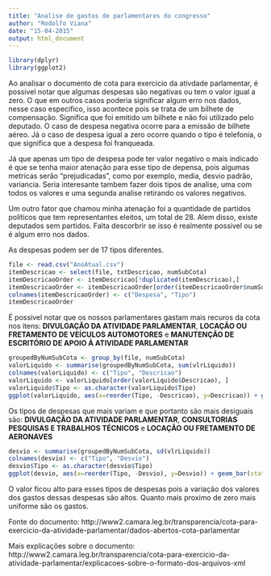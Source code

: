```yaml
---
title: "Analise de gastos de parlamentares do congresso"
author: "Rodolfo Viana"
date: "15-04-2015"
output: html_document
---
```

```r
library(dplyr)
library(ggplot2)
```
Ao analisar o documento de cota para exercicio da ativdade parlamentar, é possivel notar que algumas despesas são negativas ou tem o valor igual a zero. O que em outros casos poderia significar algum erro nos dados, nesse caso especifico, isso acontece pois se trata de um bilhete de compensação. Significa que foi emitido um bilhete e não foi utilizado pelo deputado. 
O caso de despesa negativa ocorre para a emissão de bilhete aéreo. Já o caso de despesa igual a zero ocorre quando o tipo é telefonia, o que significa que a despesa foi franqueada. 

Já que apenas um tipo de despesa pode ter valor negativo o mais indicado é que se tenha maior atenação para esse tipo de depensa, pois algumas metricas serão "prejudicadas", como por exemplo, media, desvio padrão, variancia. Seria interesante tambem fazer dois tipos de analise, uma com todos os valores e uma segunda analise retirando os valores negativos. 

Um outro fator que chamou minha atenação foi a quantidade de partidos politicos que tem representantes eleitos, um total de 28. Alem disso, existe deputados sem partidos. Falta descorbrir se isso é realmente possivel ou se é algum erro nos dados. 

As despesas podem ser de 17 tipos diferentes. 

```r
file <- read.csv("AnoAtual.csv")
itemDescricao <- select(file, txtDescricao, numSubCota)
itemDescricaoOrder <- itemDescricao[!duplicated(itemDescricao),]
itemDescricaoOrder <- itemDescricaoOrder[order(itemDescricaoOrder$numSubCota), ]
colnames(itemDescricaoOrder) <- c("Despesa", "Tipo")
itemDescricaoOrder
```

É possivel notar que os nossos parlamentares gastam mais recuros da cota nos itens: **DIVULGAÇÃO DA ATIVIDADE PARLAMENTAR**, **LOCAÇÃO OU FRETAMENTO DE VEÍCULOS AUTOMOTORES** e **MANUTENÇÃO DE ESCRITÓRIO DE APOIO À ATIVIDADE PARLAMENTAR**

```r
groupedByNumSubCota <- group_by(file, numSubCota)
valorLiquido <- summarise(groupedByNumSubCota, sum(vlrLiquido))
colnames(valorLiquido) <- c("Tipo", "Descricao")
valorLiquido <- valorLiquido[order(valorLiquido$Descricao), ]
valorLiquido$Tipo <- as.character(valorLiquido$Tipo)
ggplot(valorLiquido, aes(x=reorder(Tipo, -Descricao), y=Descricao)) + geom_bar(stat = "identity") + labs(x='Tipo da Despesa', y='Valor dos Gastos em Reais')
```


Os tipos de despesas que mais variam e que portanto são mais desiguais são: **DIVULGAÇÃO DA ATIVIDADE PARLAMENTAR**, **CONSULTORIAS  PESQUISAS E TRABALHOS TÉCNICOS** e **LOCAÇÃO OU FRETAMENTO DE AERONAVES** 

```r
desvio <- summarise(groupedByNumSubCota, sd(vlrLiquido))
colnames(desvio) <- c("Tipo", "Desvio")
desvio$Tipo <- as.character(desvio$Tipo)
ggplot(desvio, aes(x=reorder(Tipo, -Desvio), y=Desvio)) + geom_bar(stat = "identity") + labs(x='Tipo da Despesa', y='Variação em reais')  
```

O valor ficou alto para esses tipos de despesas pois a variação dos valores dos gastos dessas despesas são altos. Quanto mais proximo de zero mais uniforme são os gastos.


Fonte do documento:
http://www2.camara.leg.br/transparencia/cota-para-exercicio-da-atividade-parlamentar/dados-abertos-cota-parlamentar

Mais explicações sobre o documento:
http://www2.camara.leg.br/transparencia/cota-para-exercicio-da-atividade-parlamentar/explicacoes-sobre-o-formato-dos-arquivos-xml
